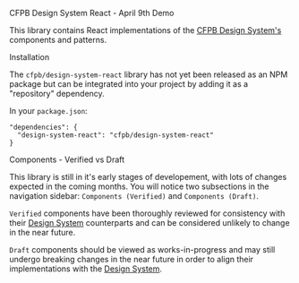 
<Meta title='Guides/Introduction' />

<Heading type='1'>CFPB Design System React - April 9th Demo</Heading>

This library contains React implementations of the [CFPB Design System's] components and patterns. 

<Heading type='2'>Installation</Heading>

The `cfpb/design-system-react` library has not yet been released as an NPM package but can be integrated into your project by adding it as a "repository" dependency. 
 
In your `package.json`:
```
"dependencies": {
  "design-system-react": "cfpb/design-system-react"
}
```

<Heading type='2'>Components - Verified vs Draft</Heading>

This library is still in it's early stages of developement, with lots of changes expected in the coming months.  You will notice two subsections in the navigation sidebar: `Components (Verified)` and `Components (Draft)`.  
 
`Verified` components have been thoroughly reviewed for consistency with their [Design System] counterparts and can be considered unlikely to change in the near future. 

`Draft` components should be viewed as works-in-progress and may still undergo breaking changes in the near future in order to align their implementations with the [Design System].  


[CFPB Design System's]: https://cfpb.github.io/design-system/
[Design System]: https://cfpb.github.io/design-system/